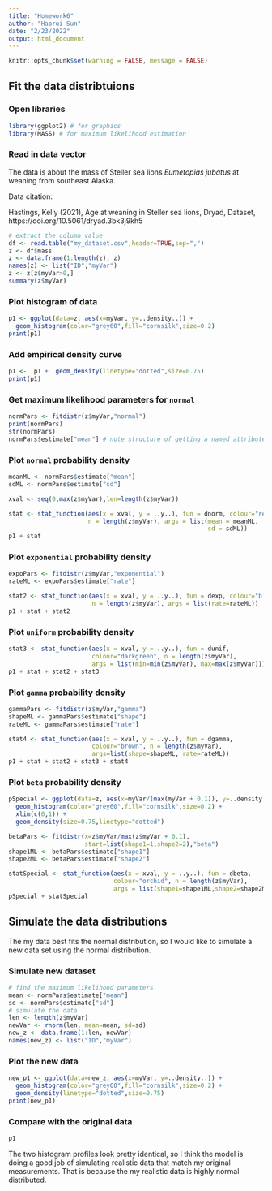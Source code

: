 ```yaml
---
title: "Homework6"
author: "Haorui Sun"
date: "2/23/2022"
output: html_document
---
```

```r
knitr::opts_chunk$set(warning = FALSE, message = FALSE) 
```

## Fit the data distribtuions
### Open libraries
```r
library(ggplot2) # for graphics
library(MASS) # for maximum likelihood estimation
```

### Read in data vector

The data is about the mass of Steller sea lions *Eumetopias jubatus* at weaning from southeast Alaska.

Data citation:

Hastings, Kelly (2021), Age at weaning in Steller sea lions, Dryad, Dataset, https://doi.org/10.5061/dryad.3bk3j9kh5
```r
# extract the column value
df <- read.table("my_dataset.csv",header=TRUE,sep=",")
z <- df$mass
z <- data.frame(1:length(z), z)
names(z) <- list("ID","myVar")
z <- z[z$myVar>0,]
summary(z$myVar)
```

### Plot histogram of data
```r
p1 <- ggplot(data=z, aes(x=myVar, y=..density..)) +
  geom_histogram(color="grey60",fill="cornsilk",size=0.2) 
print(p1)
```

### Add empirical density curve
```r
p1 <-  p1 +  geom_density(linetype="dotted",size=0.75)
print(p1)
```

### Get maximum likelihood parameters for `normal`
```r
normPars <- fitdistr(z$myVar,"normal")
print(normPars)
str(normPars)
normPars$estimate["mean"] # note structure of getting a named attribute
```

### Plot `normal` probability density
```r
meanML <- normPars$estimate["mean"]
sdML <- normPars$estimate["sd"]

xval <- seq(0,max(z$myVar),len=length(z$myVar))

stat <- stat_function(aes(x = xval, y = ..y..), fun = dnorm, colour="red", 
                      n = length(z$myVar), args = list(mean = meanML, 
                                                       sd = sdML))
p1 + stat
```

### Plot `exponential` probability density
```r
expoPars <- fitdistr(z$myVar,"exponential")
rateML <- expoPars$estimate["rate"]

stat2 <- stat_function(aes(x = xval, y = ..y..), fun = dexp, colour="blue",
                       n = length(z$myVar), args = list(rate=rateML))
p1 + stat + stat2
```

### Plot `uniform` probability density
```r
stat3 <- stat_function(aes(x = xval, y = ..y..), fun = dunif,
                       colour="darkgreen", n = length(z$myVar), 
                       args = list(min=min(z$myVar), max=max(z$myVar)))
p1 + stat + stat2 + stat3
```

### Plot `gamma` probability density
```r
gammaPars <- fitdistr(z$myVar,"gamma")
shapeML <- gammaPars$estimate["shape"]
rateML <- gammaPars$estimate["rate"]

stat4 <- stat_function(aes(x = xval, y = ..y..), fun = dgamma,
                       colour="brown", n = length(z$myVar),
                       args=list(shape=shapeML, rate=rateML))
p1 + stat + stat2 + stat3 + stat4
```

### Plot `beta` probability density
```r
pSpecial <- ggplot(data=z, aes(x=myVar/(max(myVar + 0.1)), y=..density..)) + 
  geom_histogram(color="grey60",fill="cornsilk",size=0.2) + 
  xlim(c(0,1)) +
  geom_density(size=0.75,linetype="dotted")

betaPars <- fitdistr(x=z$myVar/max(z$myVar + 0.1),
                     start=list(shape1=1,shape2=2),"beta")
shape1ML <- betaPars$estimate["shape1"]
shape2ML <- betaPars$estimate["shape2"]

statSpecial <- stat_function(aes(x = xval, y = ..y..), fun = dbeta,
                             colour="orchid", n = length(z$myVar), 
                             args = list(shape1=shape1ML,shape2=shape2ML))
pSpecial + statSpecial
```

## Simulate the data distributions
The my data best fits the normal distribution, so I would like to simulate a new data set using the normal distribution. 

### Simulate new dataset
```r
# find the maximum likelihood parameters
mean <- normPars$estimate["mean"]
sd <- normPars$estimate["sd"]
# simulate the data
len <- length(z$myVar)
newVar <- rnorm(len, mean=mean, sd=sd)
new_z <- data.frame(1:len, newVar)
names(new_z) <- list("ID","myVar")
```

### Plot the new data
```r
new_p1 <- ggplot(data=new_z, aes(x=myVar, y=..density..)) +
  geom_histogram(color="grey60",fill="cornsilk",size=0.2) +
  geom_density(linetype="dotted",size=0.75)
print(new_p1)
```

### Compare with the original data
```r
p1
```

The two histogram profiles look pretty identical, so I think the model is doing a good job of simulating realistic data that match my original measurements. That is because the my realistic data is highly normal distributed.